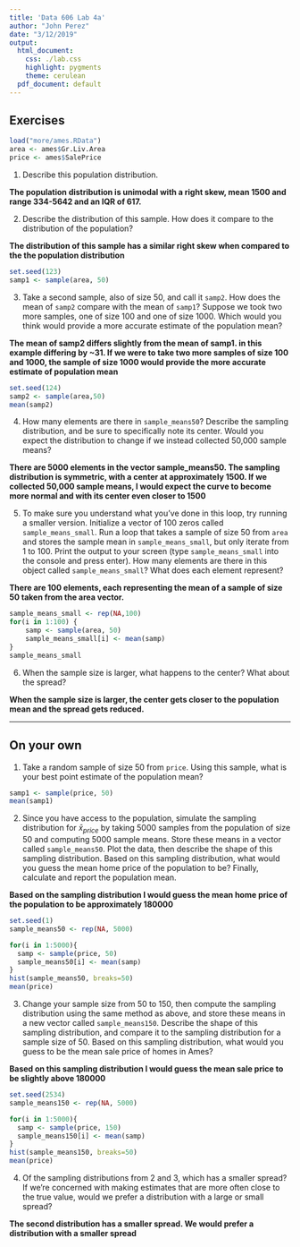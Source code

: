 ```yaml
---
title: 'Data 606 Lab 4a'
author: "John Perez"
date: "3/12/2019"
output:
  html_document:
    css: ./lab.css
    highlight: pygments
    theme: cerulean
  pdf_document: default
---
```


## Exercises  

```r
load("more/ames.RData")
area <- ames$Gr.Liv.Area
price <- ames$SalePrice
```


1.  Describe this population distribution.  

**The population distribution is unimodal with a right skew, mean 1500 and range 334-5642 and an IQR of 617.** 

2.  Describe the distribution of this sample. How does it compare to the 
    distribution of the population?  

**The distribution of this sample has a similar right skew when compared to the the population distribution** 

```r
set.seed(123)
samp1 <- sample(area, 50)
```


3.  Take a second sample, also of size 50, and call it `samp2`.  How does the 
    mean of `samp2` compare with the mean of `samp1`?  Suppose we took two 
    more samples, one of size 100 and one of size 1000. Which would you think 
    would provide a more accurate estimate of the population mean?  

**The mean of samp2 differs slightly from the mean of samp1. in this example differing by ~31. If we were to take two more samples of size 100 and 1000, the sample of size 1000 would provide the more accurate estimate of population mean**
```r
set.seed(124)
samp2 <- sample(area,50)
mean(samp2)
```
    

4.  How many elements are there in `sample_means50`?  Describe the sampling 
    distribution, and be sure to specifically note its center.  Would you 
    expect the distribution to change if we instead collected 50,000 sample 
    means?  

**There are 5000 elements in the vector sample_means50. The sampling distribution is symmetric, with a center at approximately 1500. If we collected 50,000 sample means, I would expect the curve to become more normal and with its center even closer to 1500**


5.  To make sure you understand what you've done in this loop, try running a 
    smaller version.  Initialize a vector of 100 zeros called 
    `sample_means_small`.  Run a loop that takes a sample of size 50 from 
    `area` and stores the sample mean in `sample_means_small`, but only 
    iterate from 1 to 100.  Print the output to your screen (type 
    `sample_means_small` into the console and press enter).  How many elements 
    are there in this object called `sample_means_small`? What does each 
    element represent?  

**There are 100 elements, each representing the mean of a sample of size 50 taken from the area vector.**  
```r
sample_means_small <- rep(NA,100)
for(i in 1:100) {
    samp <- sample(area, 50)
    sample_means_small[i] <- mean(samp)
}
sample_means_small
```


6.  When the sample size is larger, what happens to the center?  What about the spread?  

**When the sample size is larger, the center gets closer to the population mean and the spread gets reduced.**

* * *
## On your own


1. Take a random sample of size 50 from `price`. Using this sample, what is 
    your best point estimate of the population mean?  
    
```r
samp1 <- sample(price, 50)
mean(samp1)
```

2. Since you have access to the population, simulate the sampling 
    distribution for $\bar{x}_{price}$ by taking 5000 samples from the 
    population of size 50 and computing 5000 sample means.  Store these means 
    in a vector called `sample_means50`. Plot the data, then describe the 
    shape of this sampling distribution. Based on this sampling distribution, 
    what would you guess the mean home price of the population to be? Finally, 
    calculate and report the population mean.  

**Based on the sampling distribution I would guess the mean home price of the population to be approximately 180000**
```r
set.seed(1)
sample_means50 <- rep(NA, 5000)

for(i in 1:5000){
  samp <- sample(price, 50)
  sample_means50[i] <- mean(samp)
}
hist(sample_means50, breaks=50)
mean(price)
```


3. Change your sample size from 50 to 150, then compute the sampling 
    distribution using the same method as above, and store these means in a 
    new vector called `sample_means150`. Describe the shape of this sampling 
    distribution, and compare it to the sampling distribution for a sample 
    size of 50.  Based on this sampling distribution, what would you guess to 
    be the mean sale price of homes in Ames?  
    
**Based on this sampling distribution I would guess the mean sale price to be slightly above 180000**    
```r
set.seed(2534)
sample_means150 <- rep(NA, 5000)

for(i in 1:5000){
  samp <- sample(price, 150)
  sample_means150[i] <- mean(samp)
}
hist(sample_means150, breaks=50)
mean(price)
```

4. Of the sampling distributions from 2 and 3, which has a smaller spread?  If
    we're concerned with making estimates that are more often close to the 
    true value, would we prefer a distribution with a large or small spread?  
    
**The second distribution has a smaller spread. We would prefer a distribution with a smaller spread**